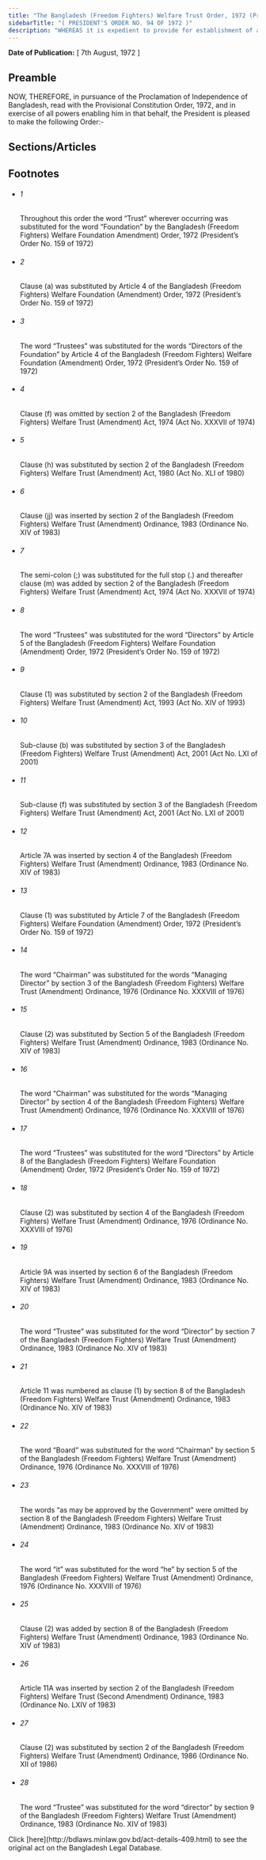 ```yaml
---
title: "The Bangladesh (Freedom Fighters) Welfare Trust Order, 1972 (President's Order)"
sidebarTitle: "( PRESIDENT'S ORDER NO. 94 OF 1972 )"
description: "WHEREAS it is expedient to provide for establishment of a Trust for the Welfare of the disabled freedom fighters and dependants of Shaheeds of the war of liberation and for matters connected therewith;1♣"
---
```


**Date of Publication:** [ 7th August, 1972 ]

## Preamble

NOW, THEREFORE, in pursuance of the Proclamation of Independence of Bangladesh, read with the Provisional Constitution Order, 1972, and in exercise of all powers enabling him in that behalf, the President is pleased to make the following Order:-

## Sections/Articles

## Footnotes

- ###### 1

  Throughout this order the word “Trust” wherever occurring was substituted for the word “Foundation” by the Bangladesh (Freedom Fighters) Welfare Foundation Amendment) Order, 1972 (President’s Order No. 159 of 1972)

- ###### 2

  Clause (a) was substituted by Article 4 of the Bangladesh (Freedom Fighters) Welfare Foundation (Amendment) Order, 1972 (President’s Order No. 159 of 1972)

- ###### 3

  The word “Trustees” was substituted for the words “Directors of the Foundation” by Article 4 of the Bangladesh (Freedom Fighters) Welfare Foundation (Amendment) Order, 1972 (President’s Order No. 159 of 1972)

- ###### 4

  Clause (f) was omitted by section 2 of the Bangladesh (Freedom Fighters) Welfare Trust (Amendment) Act, 1974 (Act No. XXXVII of 1974)

- ###### 5

  Clause (h) was substituted by section 2 of the Bangladesh (Freedom Fighters) Welfare Trust (Amendment) Act, 1980 (Act No. XLI of 1980)

- ###### 6

  Clause (jj) was inserted by section 2 of the Bangladesh (Freedom Fighters) Welfare Trust (Amendment) Ordinance, 1983 (Ordinance No. XIV of 1983)

- ###### 7

  The semi-colon (;) was substituted for the full stop (.) and thereafter clause (m) was added by section 2 of the Bangladesh (Freedom Fighters) Welfare Trust (Amendment) Act, 1974 (Act No. XXXVII of 1974)

- ###### 8

  The word “Trustees” was substituted for the word “Directors” by Article 5 of the Bangladesh (Freedom Fighters) Welfare Foundation (Amendment) Order, 1972 (President’s Order No. 159 of 1972)

- ###### 9

  Clause (1) was substituted by section 2 of the Bangladesh (Freedom Fighters) Welfare Trust (Amendment) Act, 1993 (Act No. XIV of 1993)

- ###### 10

  Sub-clause (b) was substituted by section 3 of the Bangladesh (Freedom Fighters) Welfare Trust (Amendment) Act, 2001 (Act No. LXI of 2001)

- ###### 11

  Sub-clause (f) was substituted by section 3 of the Bangladesh (Freedom Fighters) Welfare Trust (Amendment) Act, 2001 (Act No. LXI of 2001)

- ###### 12

  Article 7A was inserted by section 4 of the Bangladesh (Freedom Fighters) Welfare Trust (Amendment) Ordinance, 1983 (Ordinance No. XIV of 1983)

- ###### 13

  Clause (1) was substituted by Article 7 of the Bangladesh (Freedom Fighters) Welfare Foundation (Amendment) Order, 1972 (President’s Order No. 159 of 1972)

- ###### 14

  The word “Chairman” was substituted for the words “Managing Director” by section 3 of the Bangladesh (Freedom Fighters) Welfare Trust (Amendment) Ordinance, 1976 (Ordinance No. XXXVIII of 1976)

- ###### 15

  Clause (2) was substituted by Section 5 of the Bangladesh (Freedom Fighters) Welfare Trust (Amendment) Ordinance, 1983 (Ordinance No. XIV of 1983)

- ###### 16

  The word “Chairman” was substituted for the words “Managing Director” by section 4 of the Bangladesh (Freedom Fighters) Welfare Trust (Amendment) Ordinance, 1976 (Ordinance No. XXXVIII of 1976)

- ###### 17

  The word “Trustees” was substituted for the word “Directors” by Article 8 of the Bangladesh (Freedom Fighters) Welfare Foundation (Amendment) Order, 1972 (President’s Order No. 159 of 1972)

- ###### 18

  Clause (2) was substituted by section 4 of the Bangladesh (Freedom Fighters) Welfare Trust (Amendment) Ordinance, 1976 (Ordinance No. XXXVIII of 1976)

- ###### 19

  Article 9A was inserted by section 6 of the Bangladesh (Freedom Fighters) Welfare Trust (Amendment) Ordinance, 1983 (Ordinance No. XIV of 1983)

- ###### 20

  The word “Trustee” was substituted for the word “Director” by section 7 of the Bangladesh (Freedom Fighters) Welfare Trust (Amendment) Ordinance, 1983 (Ordinance No. XIV of 1983)

- ###### 21

  Article 11 was numbered as clause (1) by section 8 of the Bangladesh (Freedom Fighters) Welfare Trust (Amendment) Ordinance, 1983 (Ordinance No. XIV of 1983)

- ###### 22

  The word “Board” was substituted for the word “Chairman” by section 5 of the Bangladesh (Freedom Fighters) Welfare Trust (Amendment) Ordinance, 1976 (Ordinance No. XXXVIII of 1976)

- ###### 23

  The words “as may be approved by the Government” were omitted by section 8 of the Bangladesh (Freedom Fighters) Welfare Trust (Amendment) Ordinance, 1983 (Ordinance No. XIV of 1983)

- ###### 24

  The word “it” was substituted for the word “he” by section 5 of the Bangladesh (Freedom Fighters) Welfare Trust (Amendment) Ordinance, 1976 (Ordinance No. XXXVIII of 1976)

- ###### 25

  Clause (2) was added by section 8 of the Bangladesh (Freedom Fighters) Welfare Trust (Amendment) Ordinance, 1983 (Ordinance No. XIV of 1983)

- ###### 26

  Article 11A was inserted by section 2 of the Bangladesh (Freedom Fighters) Welfare Trust (Second Amendment) Ordinance, 1983 (Ordinance No. LXIV of 1983)

- ###### 27

  Clause (2) was substituted by section 2 of the Bangladesh (Freedom Fighters) Welfare Trust (Amendment) Ordinance, 1986 (Ordinance No. XII of 1986)

- ###### 28

  The word “Trustee” was substituted for the word “director” by section 9 of the Bangladesh (Freedom Fighters) Welfare Trust (Amendment) Ordinance, 1983 (Ordinance No. XIV of 1983)

<Note>
  Click [here](http://bdlaws.minlaw.gov.bd/act-details-409.html) to see the original act on the Bangladesh Legal Database.
</Note>
